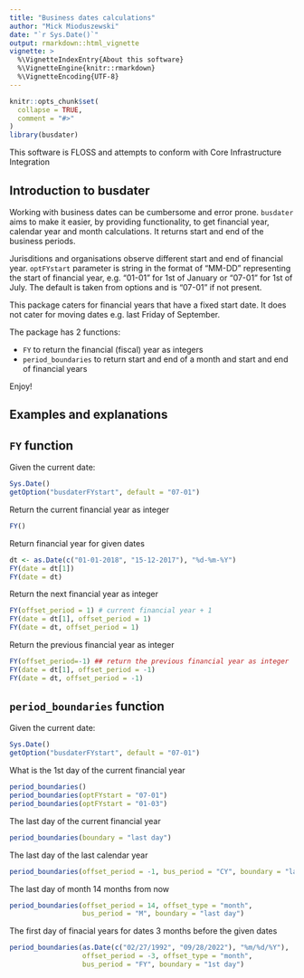 ```yaml
---
title: "Business dates calculations"
author: "Mick Mioduszewski"
date: "`r Sys.Date()`"
output: rmarkdown::html_vignette
vignette: >
  %\VignetteIndexEntry{About this software}
  %\VignetteEngine{knitr::rmarkdown}
  %\VignetteEncoding{UTF-8}
---
```


```r
knitr::opts_chunk$set(
  collapse = TRUE,
  comment = "#>"
)
library(busdater)
```

This software is FLOSS and attempts to conform with Core 
Infrastructure Integration

## Introduction to busdater

Working with business dates can be cumbersome and error prone.
`busdater` aims to make it easier, by providing functionality,
to get financial year, calendar year and month calculations.
It returns start and end of the business periods.

Jurisditions and organisations observe different start and end of financial year.
`optFYstart` parameter is string in the format of "MM-DD" representing the start
of financial year, e.g. "01-01" for 1st of January or "07-01" for 1st of July. The default is taken from options and is "07-01" if not present.

This package caters for financial years that have a fixed start date.
It does not cater for moving dates e.g. last Friday of September.

The package has 2 functions:

* `FY` to return the financial (fiscal) year as integers
* `period_boundaries` to return start and end of a month and start and end of financial years

Enjoy!

## Examples and explanations

## `FY` function

Given the current date:
```r
Sys.Date()
getOption("busdaterFYstart", default = "07-01")
```
Return the current financial year as integer
```r
FY()
```

Return financial year for given dates
```r
dt <- as.Date(c("01-01-2018", "15-12-2017"), "%d-%m-%Y")
FY(date = dt[1])
FY(date = dt)
```

Return the next financial year as integer
```r
FY(offset_period = 1) # current financial year + 1
FY(date = dt[1], offset_period = 1)
FY(date = dt, offset_period = 1)
```

Return the previous financial year as integer
```r
FY(offset_period=-1) ## return the previous financial year as integer
FY(date = dt[1], offset_period = -1)
FY(date = dt, offset_period = -1)
```

## `period_boundaries` function

Given the current date:
```r
Sys.Date()
getOption("busdaterFYstart", default = "07-01")
```

What is the 1st day of the current financial year
```r
period_boundaries()
period_boundaries(optFYstart = "07-01")
period_boundaries(optFYstart = "01-03")
```
The last day of the current financial year
```r
period_boundaries(boundary = "last day")


```
The last day of the last calendar year
```r
period_boundaries(offset_period = -1, bus_period = "CY", boundary = "last day")
```
The last day of month 14 months from now
```r
period_boundaries(offset_period = 14, offset_type = "month",
                  bus_period = "M", boundary = "last day")
```
The first day of finacial years for dates 3 months before the given dates
```r
period_boundaries(as.Date(c("02/27/1992", "09/28/2022"), "%m/%d/%Y"),
                  offset_period = -3, offset_type = "month",
                  bus_period = "FY", boundary = "1st day")
```
